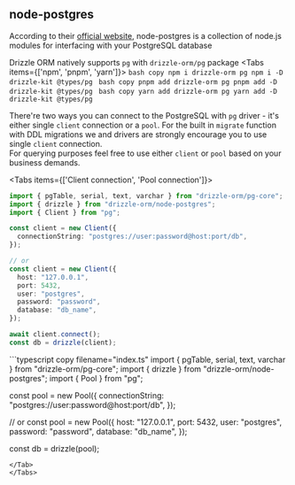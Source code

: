 
## node-postgres
According to their [official website](https://node-postgres.com/), node-postgres is a collection 
of node.js modules for interfacing with your PostgreSQL database  

Drizzle ORM natively supports `pg` with `drizzle-orm/pg` package
<Tabs items={['npm', 'pnpm', 'yarn']}>
  <Tab>
    ```bash copy
    npm i drizzle-orm pg
    npm i -D drizzle-kit @types/pg
    ```
  </Tab>
  <Tab>
    ```bash copy
    pnpm add drizzle-orm pg
    pnpm add -D drizzle-kit @types/pg
    ```
  </Tab>
  <Tab>
    ```bash copy
    yarn add drizzle-orm pg
    yarn add -D drizzle-kit @types/pg
    ```
  </Tab>
</Tabs>

There're two ways you can connect to the PostgreSQL with `pg` driver - it's either single `client` connection or a `pool`.
For the built in `migrate` function with DDL migrations we and drivers are strongly encourage you to use single `client` connection.  
For querying purposes feel free to use either `client` or `pool` based on your business demands.

<Tabs items={['Client connection', 'Pool connection']}>
  <Tab>
```typescript copy filename="index.ts"
import { pgTable, serial, text, varchar } from "drizzle-orm/pg-core";
import { drizzle } from "drizzle-orm/node-postgres";
import { Client } from "pg";

const client = new Client({
  connectionString: "postgres://user:password@host:port/db",
});

// or
const client = new Client({
  host: "127.0.0.1",
  port: 5432,
  user: "postgres",
  password: "password",
  database: "db_name",
});

await client.connect();
const db = drizzle(client);
```
</Tab>
<Tab>
```typescript copy filename="index.ts"
import { pgTable, serial, text, varchar } from "drizzle-orm/pg-core";
import { drizzle } from "drizzle-orm/node-postgres";
import { Pool } from "pg";

const pool = new Pool({
  connectionString: "postgres://user:password@host:port/db",
});

// or
const pool = new Pool({
  host: "127.0.0.1",
  port: 5432,
  user: "postgres",
  password: "password",
  database: "db_name",
});

const db = drizzle(pool);
```
</Tab>
</Tabs>
